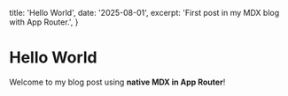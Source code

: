   title: 'Hello World',
  date: '2025-08-01',
  excerpt: 'First post in my MDX blog with App Router.',
}

# Hello World

Welcome to my blog post using **native MDX in App Router**!
